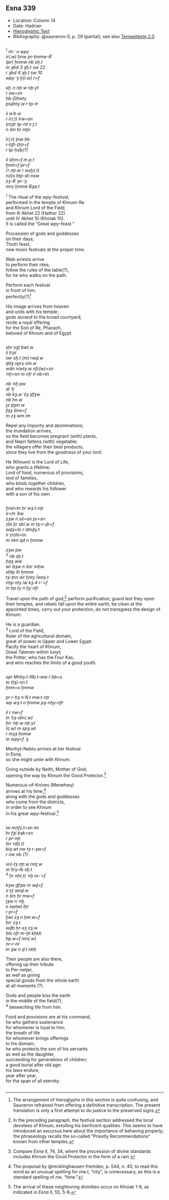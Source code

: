 ## Esna 339 {-}  
  
<style>  
  
  .col2 {  
    columns: 2 320px;         /* number of columns and width in pixels*/  
    -webkit-columns: 2 320px; /* chrome, safari */  
    -moz-columns: 2 320px;    /* firefox */  
    -webkit-column-break-inside: avoid;  
    -page-break-inside: avoid;  
    -break-inside: avoid;  
  }  
  
</style>   
  
  
- Location: Column 14
- Date: Hadrian 
- [Hieroglyphic Text](https://www.ifao.egnet.net/uploads/publications/enligne/Temples-Esna003.pdf#page=325){target="_blank"}  
- Bibliography: @sauneron-5, p. 29 (partial); see also [Tempeltexte 2.0](http://www.tempeltexte.uni-tuebingen.de/portal/#/text-detail/1244){target="_blank"} 

<div class="col2"> 

^1^ *nt-ʿ n wpy*  
*ỉr(.w) ẖnw pr-ẖnmw-Rʿ *  
*(pr) ẖnmw nb sḫ.t*  
*m ȝbd 3 ȝḫ.t sw 22*  
*r ȝbd 4 ȝḫ.t sw 10*  
*wpy ʿȝ ḫ(r.w) r=f*  

*sḫʿ.n nṯr.w nṯr.yt*  
*r sw=sn*  
*ḥb-Ḏḥwty*  
*psḏnty.w r tp-tr*  
   
*ỉỉ wʿb.w *  
*r ỉr(.t) ỉrw=sn*  
*(n)ḏr tp-rd n ṯ.t*  
*n šm ḥr mṯn*  
   
*ỉr(.t) ṯnw ḥb*  
*r-ḫft-(ḥ)r=f*  
*r tp-ḥsb(?)*  
   
*ỉỉ sḫm=f m p.t*  
*ẖnm=f pr=f*  
*ỉʿr nṯr.w r wsḫ(.t)*  
*n(ỉ)s ḥtp-dỉ-nsw *  
*zȝ-Rʿ pr-ʿȝ*  
*mry ẖnmw Bȝq.t *  
  
^1^ The ritual of the *wpy*-festival,  
performed in the temple of Khnum-Re  
and Khnum Lord of the Field,  
from III Akhet 22 (Hathor 22)  
until IV Akhet 10 (Khoiak 10).  
It is called the "Great *wpy*-feast."    
  
Procession of gods and goddesses  
on their days;  
Thoth feast,  
new moon festivals at the proper time.  
  
Wab-priests arrive  
to perform their rites;  
follow the rules of the table(?),  
for he who walks on the path.  
  
Perform each festival  
in front of him,  
perfectly(?)[^fn-339-1]  
  
His image arrives from heaven  
and units with his temple;  
gods ascend to the broad courtyard;  
recite a royal offering  
for the Son of Re, Pharaoh,  
beloved of Khnum and of Egypt.  

</div>

[^fn-339-1]: The arrangement of hieroglyphs in this section is quite confusing, and Sauneron refrained from offering a definitive transcription. The present translation is only a first attempt to do justice to the preserved signs.  

<div class="col2">

*sḥr sȝṯ bwt.w*  
*ỉỉ ḥʿpỉ*  
*ỉwr sḫ.t (m) rwḏ.w*  
*ḏdȝ npry sm.w*  
*wdn nỉwty.w nfr(w)=sn*  
*ʿnḫ=sn m nfr n nb=tn*  
  
*nb ʿnḫ pw *  
*dỉ ʿḥʿ*  
*nb kȝ.w ʿšȝ ḏfȝw*  
*nb hn.w*  
*ṯz ḏȝm.w*  
*fqȝ šms=f *  
*m zȝ wm ỉm*  
     
Repel any impurity and abominations;  
the Inundation arrives,  
so the field becomes pregnant (with) plants,  
and Nepri fattens (with) vegetable;  
the villagers offer their best products,  
since they live from the goodness of your lord:  
  
He (Khnum) is the Lord of Life,  
who grants a lifetime;  
Lord of food, numerous of provisions,  
lord of families,  
who binds together children,  
and who rewards his follower  
with a son of his own.  
  
</div>

<div class="col2">

*ḫnd=tn ḥr wȝ.t-nṯr*  
*ỉr=tn ʿbw*  
*zȝw n sš=sn pr=sn*  
*zbỉ.ḫr sbỉ.w m tȝ-r-ḏr=f*  
*wḏȝ=tn r dmḏy.t*  
*ỉr (n)hỉ=tn*  
*m nkn qd n ẖnmw* 

*zȝw pw *  
^3^ *nb sḫ.t *   
*ḥqȝ ww*  
*wr bȝw n šmʿ mḥw*  
*sḥtp ỉb ẖnmw*  
*tȝ-ṯnn wr ḫnty Ỉwny.t*  
*nḥp nty ỉw kȝ 4 r-ʿ=f*  
*ỉn ḥp.ty n ḫy nfr*  
  
Travel upon the path of god;[^fn-339-2]
perform purification;
guard lest they open their temples,
and rebels fall upon the entire earth;
be clean at the appointed times,
carry out your protection,
do not transgress the design of Khnum:

He is a guardian,  
^3^ Lord of the Field,   
Ruler of the agricultural domain,    
great of power in Upper and Lower Egypt.    
Pacify the heart of Khnum,  
Great Tatenen within Iunyt;  
the Potter, who has the Four Kas,  
and who reaches the limits of a good youth.

</div>

[^fn-339-2]: In the preceding paragraph, the festival section addressed the local devotees of Khnum, extolling his benficent qualities. This seems to have introduced an excursus here about the importance of behaving properly; the phraseology recalls the so-called "Priestly Recommendations" known from other temples.

<div class="col2">

*spr Mnḥy.t-Nb.t-ww r ḥb=s*  
*m (tȝ)-sn.t*  
*ẖnm=s ẖnmw*  
   
*pr r-ḥȝ n N.t mw.t-nṯr*  
*wp wȝ.t n ẖnmw pȝ-nḫy-nfr*  
   
*ỉỉ r nw=f*  
*ỉn ʿšȝ-dm(.w)*  
*ḥnʿ nṯr.w nṯr.yt*  
*ỉỉ(.w) m spȝ.wt*  
*r mȝȝ ẖnmw*  
*m wpy=f ʿȝ*  
  
Menhyt-Nebtu arrives at her festival  
in Esna,  
so she might unite with Khnum.  
  
Going outside by Neith, Mother of God;  
opening the way by Khnum the Good Protector.[^fn-339-3]   
  
Numerous-of-Knives (Menehwy)  
arrives at his time,[^fn-339-3a]  
along with the gods and goddesses  
who come from the districts,  
in order to see Khnum  
in his great *wpy*-festival.[^fn-339-4]  

</div>

[^fn-339-3]: Compare *Esna* II, 74, 34, where the procession of divine standards includes Khnum the Good Protector in the form of a ram.
[^fn-339-3a]: The proposal by @recklinghausen-fremden, p. 544, n. 40, to read this word as an unusual spelling for *nỉw.t*, "city", is unnecessary, as this is a standard spelling of *nw*, "time."
[^fn-339-4]: The arrival of these neighboring divinities occur on Khoiak 1-6, as indicated in *Esna* II, 55, 5-6.

<div class="col2">

*ỉw mnfy.t=sn ỉm*  
*ḥr fȝỉ bȝk=sn *  
*r pr-nṯr*  
*ḥnʿ rdỉ(.t)*  
*bỉȝ.wt nw tȝ r-ȝw=f*  
*r nw nb (?)*  
   
*snỉ-tȝ nṯr.w rmṯ.w*  
*m ḥry-ỉb sḫ.t*  
^4^ *ḥr nḥ(.t) ʿnḫ m-ʿ=f*  
   
*kȝw ḏfȝw m wḏ=f*  
*ỉr ṯz wnḏ.w *  
*n šm ḥr mw=f*  
*ṯȝw n ʿnḫ*  
*n swtwt ỉḫt *  
*r pr=f*  
*ḫwỉ zȝ n ḥm.w=f *   
*ḥnʿ zȝ.t*  
*wḏb ḥr-sȝ zȝ.w*  
*ḥts nfr m-ḫt kḥkḥ*  
*hp.w=f mn(.w)*  
*nr-r-nr*  
*m ȝw n ḏ.t nḥḥ*  
  
Their people are also there,  
offering up their tribute  
to Per-netjer,  
as well as giving   
special goods from the whole earth   
at all moments (?).    
  
Gods and people kiss the earth  
in the middle of the field(?),  
^4^ beseeching life from him.  
  
Food and provisions are at his command,  
he who gathers sustenance  
for whomever is loyal to him;   
the breath of life  
for whomever brings offerings   
to his domain;  
he who protects the son of his servants  
as well as the daughter,  
succeeding for generations of children;  
a good burial after old age:  
his laws endure,  
year after year,  
for the span of all eternity.  

</div>

